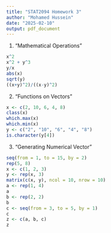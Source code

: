```yaml
---
title: "STAT2094 Homework 3"
author: "Mohamed Hussein"
date: "2025-02-10"
output: pdf_document
---
```

1. "Mathematical Operations"
```r
x^2
x^2 + y^3
y/x
abs(x)
sqrt(y)
((x+y)^2)/((x-y)^2)
```
2. "Functions on Vectors"
```r
x <- c(2, 10, 6, 4, 8)
class(x)
which.max(x)
which.min(x)
y <- c("2", "10", "6", "4", "8")
is.character(y[4])
```
3. "Generating Numerical Vector"
```r
seq(from = 1, to = 15, by = 2)
rep(5, 8)
x <- c(1, 2, 3)
y <- rep(x, 3)
matrix(c(x, y), ncol = 10, nrow = 10)
a <- rep(1, 4)
a
b <- rep(2, 2)
b
c <- seq(from = 3, to = 5, by = 1)
c
z <- c(a, b, c)
z
```